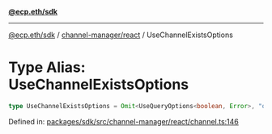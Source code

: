 [**@ecp.eth/sdk**](../../../index.mdx)

***

[@ecp.eth/sdk](/sdk-reference/index.mdx) / [channel-manager/react](/sdk-reference/channel-manager/react/index.mdx) / UseChannelExistsOptions

# Type Alias: UseChannelExistsOptions

```ts
type UseChannelExistsOptions = Omit<UseQueryOptions<boolean, Error>, "queryKey" | "queryFn">;
```

Defined in: [packages/sdk/src/channel-manager/react/channel.ts:146](https://github.com/ecp-eth/comments-monorepo/blob/main/packages/sdk/src/channel-manager/react/channel.ts#L146)
